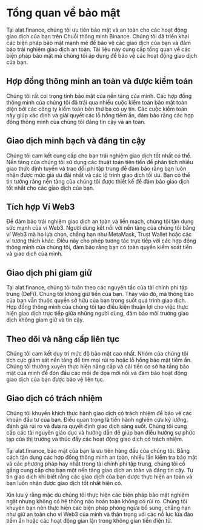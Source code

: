 # Tổng quan về bảo mật

Tại alat.finance, chúng tôi ưu tiên bảo mật và an toàn cho các hoạt động giao dịch của bạn trên Chuỗi thông minh Binance. Chúng tôi đã triển khai các biện pháp bảo mật mạnh mẽ để bảo vệ các giao dịch của bạn và đảm bảo trải nghiệm giao dịch an toàn. Tài liệu này cung cấp tổng quan về các biện pháp bảo mật mà chúng tôi áp dụng để bảo vệ các hoạt động giao dịch của bạn.

## Hợp đồng thông minh an toàn và được kiểm toán

Chúng tôi rất coi trọng tính bảo mật của nền tảng của mình. Các hợp đồng thông minh của chúng tôi đã trải qua nhiều cuộc kiểm toán bảo mật toàn diện bởi các công ty kiểm toán bên thứ ba có uy tín. Các cuộc kiểm toán này giúp xác định và giải quyết các lỗ hổng tiềm ẩn, đảm bảo rằng các hợp đồng thông minh của chúng tôi đáng tin cậy và an toàn.

## Giao dịch minh bạch và đáng tin cậy

Chúng tôi cam kết cung cấp cho bạn trải nghiệm giao dịch tốt nhất có thể. Nền tảng của chúng tôi sử dụng các thuật toán tiên tiến để phân tích nhiều giao thức định tuyến và trao đổi phi tập trung để đảm bảo rằng bạn luôn nhận được mức giá ưu đãi nhất và các lộ trình giao dịch tối ưu. Bạn có thể tin tưởng rằng nền tảng của chúng tôi được thiết kế để đảm bảo giao dịch tốt nhất cho các giao dịch của bạn.

## Tích hợp Ví Web3

Để đảm bảo trải nghiệm giao dịch an toàn và liền mạch, chúng tôi tận dụng sức mạnh của ví Web3. Người dùng kết nối với nền tảng của chúng tôi bằng ví Web3 mà họ lựa chọn, chẳng hạn như MetaMask, Trust Wallet hoặc các ví tương thích khác. Điều này cho phép tương tác trực tiếp với các hợp đồng thông minh của chúng tôi, đảm bảo rằng bạn có toàn quyền kiểm soát tiền và giao dịch của mình.

## Giao dịch phi giam giữ

Tại alat.finance, chúng tôi tuân theo các nguyên tắc của tài chính phi tập trung (DeFi). Chúng tôi không giữ tiền của bạn. Thay vào đó, mã thông báo của bạn vẫn thuộc quyền sở hữu của bạn trong suốt quá trình giao dịch. Hợp đồng thông minh của chúng tôi tạo điều kiện thuận lợi cho việc thực hiện giao dịch trực tiếp giữa những người dùng, đảm bảo môi trường giao dịch không giam giữ và tin cậy.

## Theo dõi và nâng cấp liên tục

Chúng tôi cam kết duy trì mức độ bảo mật cao nhất. Nhóm của chúng tôi tích cực giám sát nền tảng để tìm mọi rủi ro hoặc lỗ hổng bảo mật tiềm ẩn. Chúng tôi thường xuyên thực hiện nâng cấp và cải tiến cơ sở hạ tầng bảo mật của mình để đón đầu các mối đe dọa mới nổi và đảm bảo hoạt động giao dịch của bạn được bảo vệ liên tục.

## Giao dịch có trách nhiệm

Chúng tôi khuyến khích thực hành giao dịch có trách nhiệm để bảo vệ các khoản đầu tư của bạn. Điều quan trọng là tiến hành nghiên cứu kỹ lưỡng, đánh giá rủi ro và đưa ra quyết định giao dịch sáng suốt. Chúng tôi cung cấp các tài nguyên giáo dục và hướng dẫn để giúp bạn điều hướng sự phức tạp của thị trường và thúc đẩy các hoạt động giao dịch có trách nhiệm.

Tại alat.finance, bảo mật của bạn là ưu tiên hàng đầu của chúng tôi. Bằng cách tận dụng các hợp đồng thông minh an toàn, nhiều lần kiểm tra bảo mật và các phương pháp hay nhất trong tài chính phi tập trung, chúng tôi cố gắng cung cấp cho bạn một nền tảng giao dịch an toàn và đáng tin cậy. Tự tin giao dịch khi biết rằng các giao dịch của bạn được thực hiện an toàn và bạn luôn nhận được giao dịch tốt nhất hiện có.

Xin lưu ý rằng mặc dù chúng tôi thực hiện các biện pháp bảo mật nghiêm ngặt nhưng không có hệ thống nào hoàn toàn không có rủi ro. Chúng tôi khuyên bạn nên thực hiện các biện pháp phòng ngừa bổ sung, chẳng hạn như giữ an toàn cho ví Web3 của mình và thận trọng với các nỗ lực lừa đảo tiềm ẩn hoặc các hoạt động gian lận trong không gian tiền điện tử.